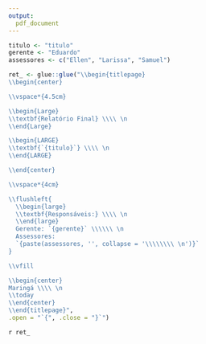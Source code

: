 ```yaml
---
output:
  pdf_document
---
```

```r
titulo <- "titulo"
gerente <- "Eduardo"
assessores <- c("Ellen", "Larissa", "Samuel")

ret_ <- glue::glue("\\begin{titlepage}
\\begin{center}

\\vspace*{4.5cm}

\\begin{Large}
\\textbf{Relatório Final} \\\\ \n
\\end{Large}

\\begin{LARGE}
\\textbf{`{titulo}`} \\\\ \n
\\end{LARGE}

\\end{center}

\\vspace*{4cm}

\\flushleft{
  \\begin{large}
  \\textbf{Responsáveis:} \\\\ \n
  \\end{large}
  Gerente: `{gerente}` \\\\\\ \n
  Assessores:
  `{paste(assessores, '', collapse = '\\\\\\\\ \n')}`
}

\\vfill

\\begin{center}
Maringá \\\\ \n
\\today
\\end{center}
\\end{titlepage}",
.open = "`{", .close = "}`")


```

`r ret_`
